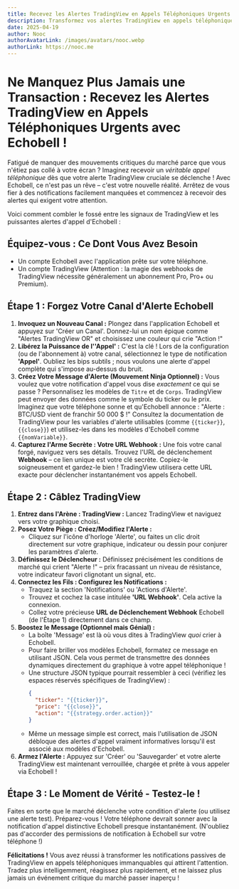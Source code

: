 ```yaml
---
title: Recevez les Alertes TradingView en Appels Téléphoniques Urgents
description: Transformez vos alertes TradingView en appels téléphoniques immédiats avec Echobell. Ne manquez jamais les opportunités de trading critiques avec des notifications webhook instantanées.
date: 2025-04-19
author: Nooc
authorAvatarLink: /images/avatars/nooc.webp
authorLink: https://nooc.me
---
```


# Ne Manquez Plus Jamais une Transaction : Recevez les Alertes TradingView en Appels Téléphoniques Urgents avec Echobell !

Fatigué de manquer des mouvements critiques du marché parce que vous n'étiez pas collé à votre écran ? Imaginez recevoir un _véritable appel téléphonique_ dès que votre alerte TradingView cruciale se déclenche ! Avec Echobell, ce n'est pas un rêve – c'est votre nouvelle réalité. Arrêtez de vous fier à des notifications facilement manquées et commencez à recevoir des alertes qui exigent votre attention.

Voici comment combler le fossé entre les signaux de TradingView et les puissantes alertes d'appel d'Echobell :

## Équipez-vous : Ce Dont Vous Avez Besoin

- Un compte Echobell avec l'application prête sur votre téléphone.
- Un compte TradingView (Attention : la magie des webhooks de TradingView nécessite généralement un abonnement Pro, Pro+ ou Premium).

## Étape 1 : Forgez Votre Canal d'Alerte Echobell

1.  **Invoquez un Nouveau Canal :** Plongez dans l'application Echobell et appuyez sur 'Créer un Canal'. Donnez-lui un nom épique comme "Alertes TradingView OR" et choisissez une couleur qui crie "Action !"
2.  **Libérez la Puissance de l''Appel' :** C'est la clé ! Lors de la configuration (ou de l'abonnement à) votre canal, sélectionnez le type de notification **'Appel'**. Oubliez les bips subtils ; nous voulons une alerte d'appel complète qui s'impose au-dessus du bruit.
3.  **Créez Votre Message d'Alerte (Mouvement Ninja Optionnel) :** Vous voulez que votre notification d'appel vous dise _exactement_ ce qui se passe ? Personnalisez les modèles de `Titre` et de `Corps`. TradingView peut envoyer des données comme le symbole du ticker ou le prix. Imaginez que votre téléphone sonne et qu'Echobell annonce : "Alerte : BTC/USD vient de franchir 50 000 $ !" Consultez la documentation de TradingView pour les variables d'alerte utilisables (comme `{{ticker}}`, `{{close}}`) et utilisez-les dans les modèles d'Echobell comme `{{nomVariable}}`.
4.  **Capturez l'Arme Secrète : Votre URL Webhook :** Une fois votre canal forgé, naviguez vers ses détails. Trouvez l'URL de déclenchement **Webhook** – ce lien unique est votre clé secrète. Copiez-le soigneusement et gardez-le bien ! TradingView utilisera cette URL exacte pour déclencher instantanément vos appels Echobell.

## Étape 2 : Câblez TradingView

1.  **Entrez dans l'Arène : TradingView :** Lancez TradingView et naviguez vers votre graphique choisi.
2.  **Posez Votre Piège : Créez/Modifiez l'Alerte :**
    - Cliquez sur l'icône d'horloge 'Alerte', ou faites un clic droit directement sur votre graphique, indicateur ou dessin pour conjurer les paramètres d'alerte.
3.  **Définissez le Déclencheur :** Définissez précisément les conditions de marché qui crient "Alerte !" – prix fracassant un niveau de résistance, votre indicateur favori clignotant un signal, etc.
4.  **Connectez les Fils : Configurez les Notifications :**
    - Traquez la section 'Notifications' ou 'Actions d'Alerte'.
    - Trouvez et cochez la case intitulée **'URL Webhook'**. Cela active la connexion.
    - Collez votre précieuse **URL de Déclenchement Webhook** Echobell (de l'Étape 1) directement dans ce champ.
5.  **Boostez le Message (Optionnel mais Génial) :**
    - La boîte 'Message' est là où vous dites à TradingView _quoi_ crier à Echobell.
    - Pour faire briller vos modèles Echobell, formatez ce message en utilisant JSON. Cela vous permet de transmettre des données dynamiques directement du graphique à votre appel téléphonique !
    - Une structure JSON typique pourrait ressembler à ceci (vérifiez les espaces réservés spécifiques de TradingView) :
      ```json
      {
        "ticker": "{{ticker}}",
        "price": "{{close}}",
        "action": "{{strategy.order.action}}"
      }
      ```
    - Même un message simple est correct, mais l'utilisation de JSON débloque des alertes d'appel vraiment informatives lorsqu'il est associé aux modèles d'Echobell.
6.  **Armez l'Alerte :** Appuyez sur 'Créer' ou 'Sauvegarder' et votre alerte TradingView est maintenant verrouillée, chargée et prête à vous appeler via Echobell !

## Étape 3 : Le Moment de Vérité - Testez-le !

Faites en sorte que le marché déclenche votre condition d'alerte (ou utilisez une alerte test). Préparez-vous ! Votre téléphone devrait sonner avec la notification d'appel distinctive Echobell presque instantanément. (N'oubliez pas d'accorder des permissions de notification à Echobell sur votre téléphone !)

**Félicitations !** Vous avez réussi à transformer les notifications passives de TradingView en appels téléphoniques immanquables qui attirent l'attention. Tradez plus intelligemment, réagissez plus rapidement, et ne laissez plus jamais un événement critique du marché passer inaperçu !